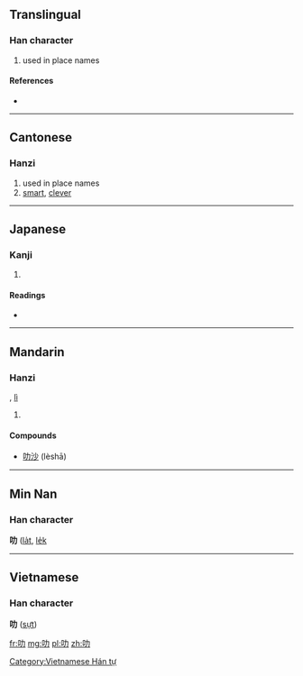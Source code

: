 ==Translingual==

===Han character===
{{Han char|rn=30|rad=口|as=02|sn=5|four=6402<sub>7</sub>|canj=口大尸 (RKS), X口大尸 (XRKS)}}

# used in place names

====References====
* {{Han ref|kx=0174.091|dkj=03269|hdz=10575.010|uh=53FB|ud=21499|bh=A57B|bd=42363}}

----

==Cantonese==

===Hanzi===
{{yue-hanzi|jyut=|y=lak6}}
#used in place names
#[[smart]], [[clever]]

----

==Japanese==

===Kanji===
{{ja-kanji|grade=|rs=口02}}

# {{defn|lang=ja|sort=口02}}

====Readings====
* {{ja-readings|on=[[ろく]] (roku), [[りょく]] (ryoku)|kun=}}

----

==Mandarin==

===Hanzi===
{{cmn-hanzi|pin=[[lè]] ([[le4]])|wg=le<sup>4</sup>}}, [[lì]]
# {{defn|lang=cmn|sort=口02}}

====Compounds====
* [[叻沙]] (lèshā)

----

==Min Nan==
===Han character===
'''叻''' ([[la̍t]], [[le̍k]]

----

==Vietnamese==
===Han character===
'''叻''' ([[sựt]])

[[Category:Vietnamese Hán tự]]

[[fr:叻]]
[[mg:叻]]
[[pl:叻]]
[[zh:叻]]